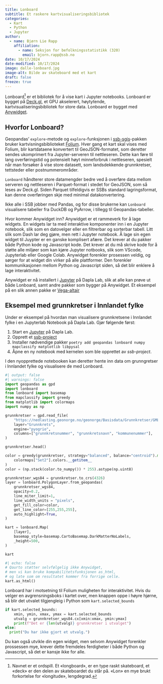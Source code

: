 ```yaml
---
title: Lonboard
subtitle: Et raskere kartvisualiseringsbibliotek
categories:
  - Kart
  - Python
  - Jupyter 
author:
  - name: Bjørn Lie Rapp
    affiliation:
      - name: Seksjon for befolkningsstatistikk (320)
        email: bjorn.rapp@ssb.no
date: 10/17/2024
date-modified: 10/17/2024
image: dalle-lonboard.jpg
image-alt: Bilde av skateboard med et kart
draft: false
freeze: true
---
```


Lonboard^[Navnet er et ordspill. Et «longboard», er en type raskt skateboard, et «deck» er den delen av skateboardet du står på. «Lon» en mye brukt forkortelse for «longitude», lengdegrad.] er et bibliotek for å vise kart i Jupyter notebooks. Lonboard er bygget på [Deck.gl](https://deck.gl), et GPU akselerert, høytytende, kartvisualiseringsbibliotek for store data. Lonboard er bygget med [Anywidget](https://anywidget.dev).

## Hvorfor Lonboard?

Geopandas' `explore`-metode og `explore`-funksjonen i [ssb-sgis](https://manual.dapla.ssb.no/statistikkere/kartdata.html)-pakken bruker kartvisningsbiblioteket [Folium](https://python-visualization.github.io/folium/latest/). Hver gang et kart skal vises med Folium, blir kartdataene konvertert til GeoJSON-formatet, som deretter sendes ukomprimert fra Jupyter-serveren til nettleseren. Dette kan føre til lang overføringstid og potensielt høyt minneforbruk i nettleseren, spesielt når man forsøker å vise store datasett, som landsdekkende grunnkretser, tettsteder eller postnummerområder.

`Lonboard` håndterer store datamengder bedre ved å overføre data mellom serveren og nettleseren i Parquet-format i stedet for GeoJSON, som så leses av Deck.gl. Siden Parquet tilfeldigvis er SSBs standard lagringsformat, kan denne overføringen skje med minimal datakonvertering.

Ikke alle i SSB jobber med Pandas, og for disse brukerne kan `Lonboard` visualisere tabeller fra DuckDB og PyArrow, i tillegg til Geopandas-tabeller.


Hvor kommer Anywidget inn? Anywidget er et rammeverk for å lage widgets. 
En widgets lar ta med interaktive komponenter inn i en Jupyter notebook, slik som en datovelger eller en filtrerbar og sorterbar tabell. 
Litt slik som Dash lar deg gjøre, men rett i Jupyter notebook.
Å lage sin egen widget til Juypter er en ganske komplisert afære. 
Det krever at du pakker både Python kode og Javascript kode.
Det krever at du må skrive kode for å støtte alle miljøer som kan kjøre Jupyter notbooks, slik som VScode, Jupyterlab eller Google Colab. 
Anywidget forenkler prosessen veldig, og sørger for at widget din virker på alle plattformer.
Den forenkler kommunikasjonen mellom Python og Javascript siden, så det blir enklere å lage interaktivitet.
 
Anywidget er nå installert i [Jupyter](../../../../dapla-manual/statistikkere/jupyter.qmd) på Dapla Lab, slik at alle kan prøve ut både Lonboard, samt andre pakker som bygger på Anywidget.
Et eksempel på en slik annen pakke er [Vega-altair](https://altair-viz.github.io)

## Eksempel med grunnkretser i Innlandet fylke

Under er eksempel på hvordan man visualisere grunnkretsene i Innlandet fylke i en Jupyterlab Notebook på Dapla Lab. Gjør følgende først:

1. Start en [Jupyter](../../../../dapla-manual/statistikkere/jupyter.qmd) på Dapla Lab.
2. Opprett et [ssb-project](../../../../dapla-manual/statistikkere/jobbe-med-kode.qmd#ssb-project)
3. Installer nødvendige pakker `poetry add geopandas lonboard numpy mapclassify matplotlib libpysal`
4. Åpne en ny notebook med kernelen som ble opprettet av *ssb-project*.

I den nyopprettede notebooken kan deretter hente inn data om grunngretser i Innlandet fylke og visualisere de med Lonboard.

``` python
#| output: false
#| warnings: false
import geopandas as gpd
import lonboard
from lonboard import basemap
from mapclassify import greedy
from matplotlib import colormaps
import numpy as np

grunnkretser = gpd.read_file(
    "https://nedlasting.geonorge.no/geonorge/Basisdata/Grunnkretser/GML/Basisdata_34_Innlandet_25833_Grunnkretser_GML.zip",
    layer="Grunnkrets",
    engine="pyogrio",
    columns=["grunnkretsnummer", "grunnkretsnavn", "kommunenummer"],
)

grunnkretser.head()

color = greedy(grunnkretser, strategy="balanced", balance="centroid").map(
    colormaps["Set2"].colors.__getitem__
)
color = (np.stack(color.to_numpy()) * 255).astype(np.uint8)

grunnkretser_wgs84 = grunnkretser.to_crs(4326)
layer = lonboard.PolygonLayer.from_geopandas(
    grunnkretser_wgs84,
    opacity=0.2,
    line_miter_limit=1,
    line_width_units = "pixels",
    get_fill_color=color,
    get_line_color=[255,255,255],
    auto_highlight=True,
)

kart = lonboard.Map(
    [layer],
    basemap_style=basemap.CartoBasemap.DarkMatterNoLabels,
    _height=500,
)

kart
```

``` python
#| echo: false
# Qaurto støtter selvfølgelig ikke Anywidget, 
# men vi kan bruke kompabilitetsfunksjonen as_html, 
# og late som om resultatet kommer fra forrige celle.
kart.as_html()
```

Lonboard har i motsetning til Folium muligheten for interaktivitet. 
Hvis du velger en avgrensningsboks i kartet over, men knappen oppe i høyre hjørne, så blir det utvalet tilgjengleig i Python som `kart.selected_bounds`

``` python
if kart.selected_bounds:
    xmin, ymin, xmax, ymax = kart.selected_bounds
    utvalg = grunnkretser_wgs84.cx[xmin:xmax, ymin:ymax]
    print(f"Det er {len(utvalg)} grunnkretser i utvalget")
else:
  print("Du har ikke gjort et utvalg.")
```

Du kan også utvikle din egen widget, men selvom Anywidget forenkler prossessen mye, krever dette fremdeles ferdigheter i både Python og Javascript, så det er kansje ikke for alle.
